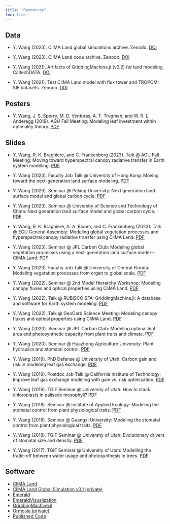 ```yaml
---
title: "Resources"
toc: true
---
```


## Data

- Y. Wang (2023).
  CliMA Land global simulations archive.
  Zenodo.
  [DOI](https://doi.org/10.5281/zenodo.7526232)

- Y. Wang (2023).
  CliMA Land code archive.
  Zenodo.
  [DOI](https://doi.org/10.5281/zenodo.7526252)

- Y. Wang (2021).
  Artifacts of GriddingMachine.jl (v0.2) for land modeling.
  CaltechDATA.
  [DOI](http://dx.doi.org/10.22002/D1.2129)

- Y. Wang (2021).
  Test CliMA Land model with flux tower and TROPOMI SIF datasets.
  Zenodo.
  [DOI](https://doi.org/10.5281/zenodo.4762775)

## Posters

- Y. Wang, J. S. Sperry, M. D. Venturas, A. T. Trugman, and W. R. L. Anderegg (2019).
  AGU Fall Meeting:
  Modeling leaf investment within optimality theory.
  [PDF](https://github.com/silicormosia/silicormosia.github.io/raw/main/posters/2019-wang-agu.pdf)

## Slides

- Y. Wang, R. K. Braghiere, and C. Frankenberg (2023).
  Talk @ AGU Fall Meeting:
  Moving toward hyperspectral canopy radiative transfer in Earth system modeling.
  [PDF](https://github.com/silicormosia/silicormosia.github.io/raw/main/talks/2023-wang-agu.pdf)

- Y. Wang (2023).
  Faculty Job Talk @ University of Hong Kong:
  Moving toward the next-generation land surface modeling.
  [PDF](https://github.com/silicormosia/silicormosia.github.io/raw/main/talks/2023-wang-hku.pdf)

- Y. Wang (2023).
  Seminar @ Peking University:
  Next generation land surface model and global carbon cycle.
  [PDF](https://github.com/silicormosia/silicormosia.github.io/raw/main/talks/2023-wang-china.pdf)

- Y. Wang (2023).
  Seminar @ University of Science and Technology of China:
  Next generation land surface model and global carbon cycle.
  [PDF](https://github.com/silicormosia/silicormosia.github.io/raw/main/talks/2023-wang-china.pdf)

- Y. Wang, R. K. Braghiere, A. A. Bloom, and C. Frankenberg (2023).
  Talk @ EGU General Assembly:
  Modeling global vegetation processes and hyperspectral canopy radiative transfer using CliMA Land.
  [PDF](https://github.com/silicormosia/silicormosia.github.io/raw/main/talks/2023-wang-egu.pdf)

- Y. Wang (2023).
  Seminar @ JPL Carbon Club:
  Modeling global vegetation processes using a next-generation land surface model—CliMA Land.
  [PDF](https://github.com/silicormosia/silicormosia.github.io/raw/main/talks/2023-wang-jpl.pdf)

- Y. Wang (2023).
  Faculty Job Talk @ University of Central Florida:
  Modeling vegetation processes from organ to global scale.
  [PDF](https://github.com/silicormosia/silicormosia.github.io/raw/main/talks/2023-wang-ucf.pdf)

- Y. Wang (2022).
  Seminar @ 2nd Model Hierarchy Workshop:
  Modeling canopy fluxes and optical properties using CliMA Land.
  [PDF](https://github.com/silicormosia/silicormosia.github.io/raw/main/talks/2022-wang-hierarchy.pdf)

- Y. Wang (2022).
  Talk @ RUBISCO SFA:
  GriddingMachine.jl: A database and software for Earth system modeling.
  [PDF](https://github.com/silicormosia/silicormosia.github.io/raw/main/talks/2022-wang-rubisco.pdf)

- Y. Wang (2022).
  Talk @ GeoCarb Science Meeting:
  Modeling canopy fluxes and optical properties using CliMA Land.
  [PDF](https://github.com/silicormosia/silicormosia.github.io/raw/main/talks/2022-wang-geocarb.pdf)

- Y. Wang (2020).
  Seminar @ JPL Carbon Club:
  Modeling optimal leaf area and photosynthetic capacity from plant traits and climate.
  [PDF](https://github.com/silicormosia/silicormosia.github.io/raw/main/talks/2020-wang-jpl.pdf)

- Y. Wang (2020).
  Seminar @ Huazhong Agriculture University:
  Plant hydraulics and stomatal control.
  [PDF](https://github.com/silicormosia/silicormosia.github.io/raw/main/talks/2020-wang-hzau.pdf)

- Y. Wang (2019).
  PhD Defense @ University of Utah:
  Carbon gain and risk in modeling leaf gas exchange.
  [PDF](https://github.com/silicormosia/silicormosia.github.io/raw/main/talks/2019-wang-utah.pdf)

- Y. Wang (2019).
  Postdoc Job Talk @ California Institute of Technology:
  Improve leaf gas exchange modeling with gain vs. risk optimization.
  [PDF](https://github.com/silicormosia/silicormosia.github.io/raw/main/talks/2019-wang-caltech.pdf)

- Y. Wang (2019).
  TGIF Seminar @ University of Utah:
  How to stack chloroplasts in palisade mesophyll?
  [PDF](https://github.com/silicormosia/silicormosia.github.io/raw/main/talks/2019-wang-tgif.zip)

- Y. Wang (2018).
  Seminar @ Institute of Applied Ecology:
  Modeling the stomatal control from plant physiological traits.
  [PDF](https://github.com/silicormosia/silicormosia.github.io/raw/main/talks/2018-wang-iae.pdf)

- Y. Wang (2018).
  Seminar @ Guangxi University:
  Modeling the stomatal control from plant physiological traits.
  [PDF](https://github.com/silicormosia/silicormosia.github.io/raw/main/talks/2018-wang-gxu.pdf)

- Y. Wang (2018).
  TGIF Seminar @ University of Utah:
  Evolutionary drivers of stomatal size and density.
  [PDF](https://github.com/silicormosia/silicormosia.github.io/raw/main/talks/2018-wang-tgif.pdf)

- Y. Wang (2017).
  TGIF Seminar @ University of Utah:
  Modelling the trade-off between water usage and photosynthesis in trees.
  [PDF](https://github.com/silicormosia/silicormosia.github.io/raw/main/talks/2017-wang-tgif.pdf)

## Software

- [CliMA Land](https://github.com/CliMA/Land)
- [CliMA Land Global Simulation v0.1 (private)](https://github.com/Yujie-W/ClimaLand-0.1)
- [Emerald](https://github.com/Yujie-W/Emerald)
- [EmeraldVisualization](https://github.com/Yujie-W/EmeraldVisualization)
- [GriddingMachine.jl](https://github.com/CliMA/GriddingMachine.jl)
- [Ormosia (private)](https://github.com/Yujie-W/Ormosia)
- [Published Code](https://github.com/Yujie-WANG/Published-Codes-Yujie-WANG)
